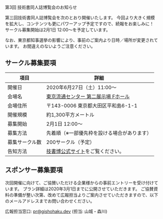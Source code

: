 
<SEO title="第3回 技術書同人誌博覧会のお知らせ"/>

<SectionHeader text="NEXT EVENT" pageHeader>
第3回 技術書同人誌博覧会のお知らせ
</SectionHeader>

<MdxContainer>

第三回技術書同人誌博覧会を次のとおり開催いたします。
今回より大きく規模を拡大し、コンテンツも更にパワーアップ予定ですので、続報をお楽しみに！
サークル募集開始は2月1日 12:00〜を予定しています。

なお、東京都知事選挙の影響により、事前のご案内より日時／場所が変更されています。
お間違えのないようご注意ください。

## サークル募集要項

項目 | 詳細
---------|--------
開催日 | 2020年6月27日（土）11:00～
会場名 | [東京流通センター 第二展示場 Fホール](https://www.trc-event.jp/access/)
会場住所 | 〒143-0006 東京都大田区平和島6-1-1
開催規模 | 約1,300平方メートル
募集開始 | 2月1日 12:00〜
募集方法 | 先着順（※一部優先枠を設ける場合があります）
募集サークル数 | 200サークル（予定）
告知方法 | [技書博公式サイト](https://gishohaku.dev)をご覧ください。

## スポンサー募集要項

次回開催に向けて、ご協賛いただける企業様からの事前エントリーを受け付けています。
プラン詳細は2020年3月1日までに公開させていただきます。
ご協賛資料の準備が整い次第、改めて広報担当よりご案内させていただきますので、以下のメールアドレスまでお問い合わせください。

広報担当窓口: [pr@gishohaku.dev](mailto:pr@gishohaku.dev) (担当: 山城・森川)

</MdxContainer>